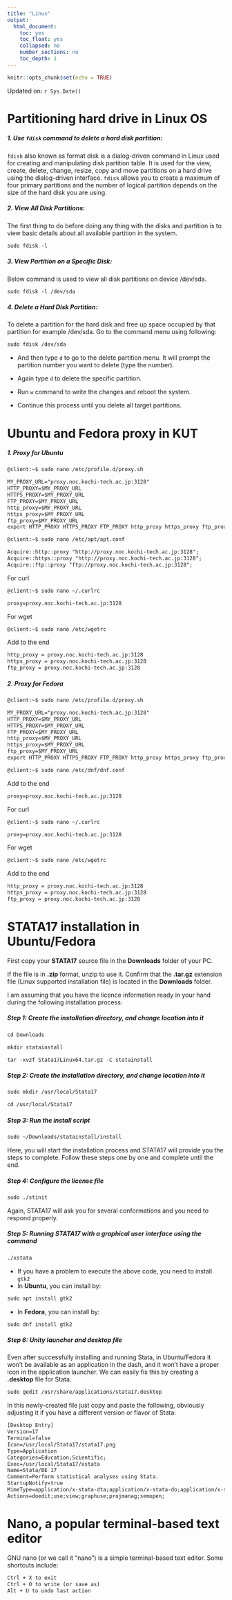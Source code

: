 ```yaml
---
title: "Linux"
output:
  html_document:
    toc: yes
    toc_float: yes
    collapsed: no
    number_sections: no
    toc_depth: 1
---
```


```r
knitr::opts_chunk$set(echo = TRUE)
```

Updated on: `r Sys.Date()`

# Partitioning hard drive in Linux OS

##### 1. Use `fdisk` command to delete a hard disk partition:

`fdisk` also known as format disk is a dialog-driven command in Linux used for creating and manipulating disk partition table. It is used for the view, create, delete, change, resize, copy and move partitions on a hard drive using the dialog-driven interface. `fdisk` allows you to create a maximum of four primary partitions and the number of logical partition depends on the size of the hard disk you are using. 

##### 2.  View All Disk Partitions:

The first thing to do before doing any thing with the disks and partition is to view basic details about all available partition in the system.

```txt
sudo fdisk -l
```

##### 3.  View Partition on a Specific Disk: 

Below command is used to view all disk partitions on device /dev/sda.

```txt
sudo fdisk -l /dev/sda
```

##### 4.  Delete a Hard Disk Partition:

To delete a partition for the hard disk and free up space occupied by that partition for example /dev/sda. Go to the command menu using following:

```txt
sudo fdisk /dev/sda
```

- And then type `d` to go to the delete partition menu. It will prompt the partition number you want to delete (type the number).

- Again type `d` to delete the specific partition.

- Run `w` command to write the changes and reboot the system.

- Continue this process until you delete all target partitions.

# Ubuntu and Fedora proxy in KUT

##### 1. Proxy for Ubuntu

```txt
@client:~$ sudo nano /etc/profile.d/proxy.sh
```

```txt
MY_PROXY_URL="proxy.noc.kochi-tech.ac.jp:3128"
HTTP_PROXY=$MY_PROXY_URL
HTTPS_PROXY=$MY_PROXY_URL
FTP_PROXY=$MY_PROXY_URL
http_proxy=$MY_PROXY_URL
https_proxy=$MY_PROXY_URL
ftp_proxy=$MY_PROXY_URL
export HTTP_PROXY HTTPS_PROXY FTP_PROXY http_proxy https_proxy ftp_proxy
```

```txt
@client:~$ sudo nano /etc/apt/apt.conf
```

```txt
Acquire::http::proxy "http://proxy.noc.kochi-tech.ac.jp:3128";
Acquire::https::proxy "http://proxy.noc.kochi-tech.ac.jp:3128";
Acquire::ftp::proxy "ftp://proxy.noc.kochi-tech.ac.jp:3128";
```

For curl

```txt
@client:~$ sudo nano ~/.curlrc
```

```txt
proxy=proxy.noc.kochi-tech.ac.jp:3128
```

For wget

```txt
@client:~$ sudo nano /etc/wgetrc
```

Add to the end

```txt
http_proxy = proxy.noc.kochi-tech.ac.jp:3128
https_proxy = proxy.noc.kochi-tech.ac.jp:3128
ftp_proxy = proxy.noc.kochi-tech.ac.jp:3128
```

##### 2. Proxy for Fedora

```txt
@client:~$ sudo nano /etc/profile.d/proxy.sh
```

```txt
MY_PROXY_URL="proxy.noc.kochi-tech.ac.jp:3128"
HTTP_PROXY=$MY_PROXY_URL
HTTPS_PROXY=$MY_PROXY_URL
FTP_PROXY=$MY_PROXY_URL
http_proxy=$MY_PROXY_URL
https_proxy=$MY_PROXY_URL
ftp_proxy=$MY_PROXY_URL
export HTTP_PROXY HTTPS_PROXY FTP_PROXY http_proxy https_proxy ftp_proxy
```

```txt
@client:~$ sudo nano /etc/dnf/dnf.conf
```

Add to the end

```txt
proxy=proxy.noc.kochi-tech.ac.jp:3128
```

For curl

```txt
@client:~$ sudo nano ~/.curlrc
```

```txt
proxy=proxy.noc.kochi-tech.ac.jp:3128
```

For wget

```txt
@client:~$ sudo nano /etc/wgetrc
```

Add to the end

```txt
http_proxy = proxy.noc.kochi-tech.ac.jp:3128
https_proxy = proxy.noc.kochi-tech.ac.jp:3128
ftp_proxy = proxy.noc.kochi-tech.ac.jp:3128
```

# STATA17 installation in Ubuntu/Fedora

First copy your **STATA17** source file in the **Downloads** folder of your PC. 

If the file is in **.zip** format, unzip to use it. Confirm that the **.tar.gz** extension file (Linux supported installation file) is located in the **Downloads** folder. 

I am assuming that you have the licence information ready in your hand during the following installation process:

##### Step 1: Create the installation directory, and change location into it

```txt
cd Downloads
```

```txt
mkdir statainstall
```

```txt
tar -xvzf Stata17Linux64.tar.gz -C statainstall
```

##### Step 2: Create the installation directory, and change location into it

```txt
sudo mkdir /usr/local/Stata17
```

```txt
cd /usr/local/Stata17
```

##### Step 3: Run the install script

```txt
sudo ~/Downloads/statainstall/install
```

Here, you will start the installation process and STATA17 will provide you the steps to complete. Follow these steps one by one and complete until the end.

##### Step 4: Configure the license file

```txt
sudo ./stinit
```

Again, STATA17 will ask you for several conformations and you need to respond properly.

##### Step 5: Running STATA17 with a graphical user interface using the command

```txt
./xstata
```

- If you have a problem to execute the above code, you need to install `gtk2`
- In **Ubuntu**, you can install by:

```txt
sudo apt install gtk2
```

- In **Fedora**, you can install by:

```txt
sudo dnf install gtk2
```

##### Step 6: Unity launcher and desktop file

Even after successfully installing and running Stata, in Ubuntu/Fedora it won’t be available as an application in the dash, and it won’t have a proper icon in the application launcher. We can easily fix this by creating a **.desktop** file for Stata.

```txt
sudo gedit /usr/share/applications/stata17.desktop
```

In this newly-created file just copy and paste the following, obviously adjusting it if you have a different version or flavor of Stata:

```txt
[Desktop Entry]
Version=17
Terminal=false
Icon=/usr/local/Stata17/stata17.png
Type=Application
Categories=Education;Scientific;
Exec=/usr/local/Stata17/xstata
Name=Stata/BE 17
Comment=Perform statistical analyses using Stata.
StartupNotify=true
MimeType=application/x-stata-dta;application/x-stata-do;application/x-stata-smcl;application/x-stata-stpr;application/x-stata-gph;application/x-stata-stsem;
Actions=doedit;use;view;graphuse;projmanag;semopen;
```

# Nano, a popular terminal-based text editor

GNU nano (or we call it “nano”) is a simple terminal-based text editor. Some shortcuts include:

```txt
Ctrl + X to exit
Ctrl + O to write (or save as)
Alt + U to undo last action
```


